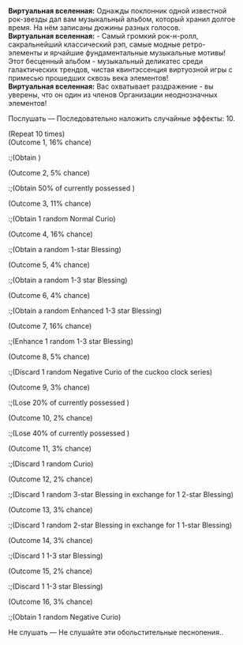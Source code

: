 {{Диалог Начало}}
:'''Виртуальная вселенная:''' Однажды поклонник одной известной рок-звезды дал вам музыкальный альбом, который хранил долгое время. На нём записаны дюжины разных голосов.
:'''Виртуальная вселенная:''' - Самый громкий рок-н-ролл, сакральнейший классический рэп, самые модные ретро-элементы и ярчайшие фундаментальные музыкальные мотивы! Этот бесценный альбом - музыкальный деликатес среди галактических трендов, чистая квинтэссенция виртуозной игры с примесью прошедших сквозь века элементов!
:'''Виртуальная вселенная:''' Вас охватывает раздражение - вы уверены, что он один из членов Организации неоднозначных элементов!
:{{Диалог|Звезда}} Послушать &mdash; Последовательно наложить случайные эффекты: 10.
:;(Repeat 10 times)
:;(Outcome 1, 16% chance)
::;(Obtain {{Предмет|Космические фрагменты|20|x=100}})
:;(Outcome 2, 5% chance)
::;(Obtain 50% of currently possessed {{Предмет|Космические фрагменты|20}})
:;(Outcome 3, 11% chance)
::;(Obtain 1 random Normal Curio)
:;(Outcome 4, 16% chance)
::;(Obtain a random 1-star Blessing)
:;(Outcome 5, 4% chance)
::;(Obtain a random 1-3 star Blessing)
:;(Outcome 6, 4% chance)
::;(Obtain a random Enhanced 1-3 star Blessing)
:;(Outcome 7, 16% chance)
::;(Enhance 1 random 1-3 star Blessing)
:;(Outcome 8, 5% chance)
::;(Discard 1 random Negative Curio of the cuckoo clock series)
:;(Outcome 9, 3% chance)
::;(Lose 20% of currently possessed {{Предмет|Космические фрагменты|20}})
:;(Outcome 10, 2% chance)
::;(Lose 40% of currently possessed {{Предмет|Космические фрагменты|20}})
:;(Outcome 11, 3% chance)
::;(Discard 1 random Curio)
:;(Outcome 12, 2% chance)
::;(Discard 1 random 3-star Blessing in exchange for 1 2-star Blessing)
:;(Outcome 13, 3% chance)
::;(Discard 1 random 2-star Blessing in exchange for 1 1-star Blessing)
:;(Outcome 14, 3% chance)
::;(Discard 1 1-3 star Blessing)
:;(Outcome 15, 2% chance)
::;(Discard 1 1-3 star Blessing)
:;(Outcome 16, 3% chance)
::;(Obtain 1 random Negative Curio)
:{{Диалог|Звезда}} Не слушать &mdash; Не слушайте эти обольстительные песнопения..
{{Диалог Конец}}